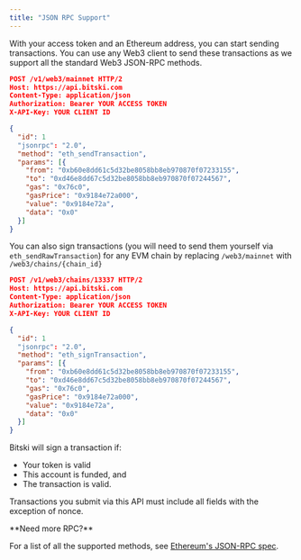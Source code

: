 ```yaml
---
title: "JSON RPC Support"
---
```


With your access token and an Ethereum address, you can start sending
transactions. You can use any Web3 client to send these transactions as we
support all the standard Web3 JSON-RPC methods.

```json
POST /v1/web3/mainnet HTTP/2
Host: https://api.bitski.com
Content-Type: application/json
Authorization: Bearer YOUR ACCESS TOKEN
X-API-Key: YOUR CLIENT ID

{
  "id": 1
  "jsonrpc": "2.0",
  "method": "eth_sendTransaction",
  "params": [{
    "from": "0xb60e8dd61c5d32be8058bb8eb970870f07233155",
    "to": "0xd46e8dd67c5d32be8058bb8eb970870f07244567",
    "gas": "0x76c0",
    "gasPrice": "0x9184e72a000",
    "value": "0x9184e72a",
    "data": "0x0"
  }]
}
```

You can also sign transactions (you will need to send them yourself via
`eth_sendRawTransaction`) for any EVM chain by replacing `/web3/mainnet` with
`/web3/chains/{chain_id}`

```json
POST /v1/web3/chains/13337 HTTP/2
Host: https://api.bitski.com
Content-Type: application/json
Authorization: Bearer YOUR ACCESS TOKEN
X-API-Key: YOUR CLIENT ID

{
  "id": 1
  "jsonrpc": "2.0",
  "method": "eth_signTransaction",
  "params": [{
    "from": "0xb60e8dd61c5d32be8058bb8eb970870f07233155",
    "to": "0xd46e8dd67c5d32be8058bb8eb970870f07244567",
    "gas": "0x76c0",
    "gasPrice": "0x9184e72a000",
    "value": "0x9184e72a",
    "data": "0x0"
  }]
}
```

Bitski will sign a transaction if:

- Your token is valid
- This account is funded, and
- The transaction is valid.

Transactions you submit via this API must include all fields with the exception
of nonce.

<Note>
**Need more RPC?**

For a list of all the supported methods, see
[Ethereum's JSON-RPC spec](https://ethereum.org/en/developers/docs/apis/json-rpc/).

</Note>

